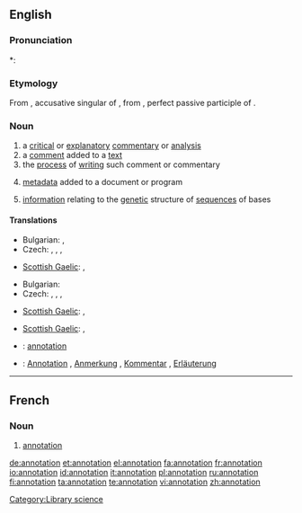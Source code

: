 ==English==

===Pronunciation===
*: {{rhymes|eɪʃǝn}}

===Etymology===
From {{etyl|la}} {{term|annotationem|annotātiōnem||lang=la}}, accusative singular of {{term|annotatio|annotātiō|remark, annotation|lang=la}}, from {{term|annotatus|annotātus||lang=la}}, perfect passive participle of {{term|annoto|annotō|note down, remark|lang=la}}.

===Noun===
{{wikipedia}}
{{en-noun}}

# a [[critical]] or [[explanatory]] [[commentary]] or [[analysis]]
# a [[comment]] added to a [[text]]
# the [[process]] of [[writing]] such comment or commentary
#{{computing}} [[metadata]] added to a document or program
#{{genetics}} [[information]] relating to the [[genetic]] structure of [[sequence]]s of bases

====Translations====
{{trans-top|critical or explanatory commentary or analysis}}
* Bulgarian: {{t|bg|коментар|sc=Cyrl}},  {{t|bg|анотация|sc=Cyrl}}
* Czech: {{t-|cs|anotace|f}}, {{t-|cs|poznámka|f}}, {{t-|cs|vysvětlivka|f}}, {{t-|cs|komentář|m}}
{{trans-mid}}
* [[Scottish Gaelic]]: {{t-|gd|mìneachadh|m}}, {{t-|gd|notachadh|m}}
{{trans-bottom}}

{{trans-top|comment added to a text}}
* Bulgarian: {{t|bg|обяснителна бележка|sc=Cyrl}}
* Czech: {{t-|cs|anotace|f}}, {{t-|cs|poznámka|f}}, {{t-|cs|vysvětlivka|f}}, {{t-|cs|komentář|m}}
{{trans-mid}}
* [[Scottish Gaelic]]: {{t-|gd|mìneachadh|m}}, {{t-|gd|notachadh|m}}
{{trans-bottom}}

{{trans-top|process of writing a comment or commentary}}
{{trans-mid}}
* [[Scottish Gaelic]]: {{t-|gd|mìneachadh|m}}, {{t-|gd|notachadh|m}}
{{trans-bottom}}

{{checktrans-top}}
* {{ttbc|French}}: [[#French|annotation]] {{f}}
{{checktrans-mid}}
* {{ttbc|German}}: [[Annotation]] {{f}}, [[Anmerkung]] {{f}}, [[Kommentar]] {{m}}, [[Erläuterung]] {{f}}
{{checktrans-bottom}}

[[Category:Library science]]

----

==French==

===Noun===
{{fr-noun|f}}

# [[#Noun|annotation]]

[[de:annotation]]
[[et:annotation]]
[[el:annotation]]
[[fa:annotation]]
[[fr:annotation]]
[[io:annotation]]
[[id:annotation]]
[[it:annotation]]
[[pl:annotation]]
[[ru:annotation]]
[[fi:annotation]]
[[ta:annotation]]
[[te:annotation]]
[[vi:annotation]]
[[zh:annotation]]